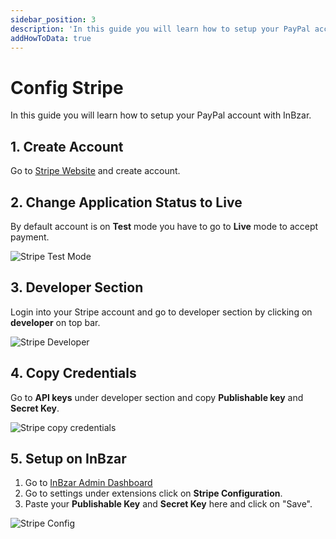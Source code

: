 ```yaml
---
sidebar_position: 3
description: 'In this guide you will learn how to setup your PayPal account with InBzar'
addHowToData: true
---
```


# Config Stripe

In this guide you will learn how to setup your PayPal account with InBzar.

## 1. Create Account

Go to [Stripe Website](https://stripe.com/) and create account.

## 2. Change Application Status to Live

By default account is on **Test** mode you have to go to **Live** mode to accept payment.

![Stripe Test Mode](/img/stripe-test-mode.png)

## 3. Developer Section

Login into your Stripe account and go to developer section by clicking on **developer** on top bar.

![Stripe Developer](/img/stripe-developer.png)

## 4. Copy Credentials

Go to **API keys** under developer section and copy **Publishable key** and **Secret Key**.

![Stripe copy credentials](/img/stripe-copy-credentials.png)

## 5. Setup on InBzar

1. Go to [InBzar Admin Dashboard](https://admin.inbzar.com)
2. Go to settings under extensions click on **Stripe Configuration**.
3. Paste your **Publishable Key** and **Secret Key** here and click on "Save".

![Stripe Config](/img/stripe-config.png)
